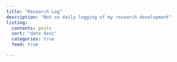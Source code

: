 ```yaml
---
title: "Research Log"
description: "Not-so daily logging of my research development"
listing: 
  contents: posts
  sort: "date desc"
  categories: true
  feed: true

---
```







